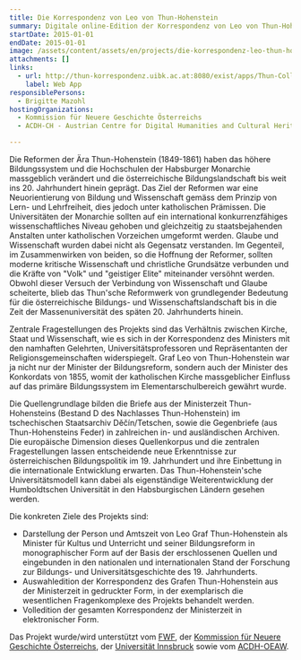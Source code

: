 ```yaml
---
title: Die Korrespondenz von Leo von Thun-Hohenstein
summary: Digitale online-Edition der Korrespondenz von Leo von Thun-Hohenstein
startDate: 2015-01-01
endDate: 2015-01-01
image: /assets/content/assets/en/projects/die-korrespondenz-leo-thun-hohenstein/thun-hohenstein_leo_von_1811-1888_neu2.png
attachments: []
links:
  - url: http://thun-korrespondenz.uibk.ac.at:8080/exist/apps/Thun-Collection/pages/thun.html
    label: Web App
responsiblePersons:
  - Brigitte Mazohl
hostingOrganizations:
  - Kommission für Neuere Geschichte Österreichs
  - ACDH-CH - Austrian Centre for Digital Humanities and Cultural Heritage

---
```

Die Reformen der Ära Thun-Hohenstein (1849-1861) haben das höhere Bildungssystem und die Hochschulen der Habsburger Monarchie massgeblich verändert und die österreichische Bildungslandschaft bis weit ins 20. Jahrhundert hinein geprägt. Das Ziel der Reformen war eine Neuorientierung von Bildung und Wissenschaft gemäss dem Prinzip von Lern- und Lehrfreiheit, dies jedoch unter katholischen Prämissen. Die Universitäten der Monarchie sollten auf ein international konkurrenzfähiges wissenschaftliches Niveau gehoben und gleichzeitig zu staatsbejahenden Anstalten unter katholischen Vorzeichen umgeformt werden. Glaube und Wissenschaft wurden dabei nicht als Gegensatz verstanden. Im Gegenteil, im Zusammenwirken von beiden, so die Hoffnung der Reformer, sollten moderne kritische Wissenschaft und christliche Grundsätze verbunden und die Kräfte von "Volk" und "geistiger Elite" miteinander versöhnt werden. Obwohl dieser Versuch der Verbindung von Wissenschaft und Glaube scheiterte, blieb das Thun'sche Reformwerk von grundlegender Bedeutung für die österreichische Bildungs- und Wissen­schaftslandschaft bis in die Zeit der Massenuniversität des späten 20. Jahrhunderts hinein.

Zentrale Fragestellungen des Projekts sind das Verhältnis zwischen Kirche, Staat und Wissenschaft, wie es sich in der Korrespondenz des Ministers mit den namhaften Gelehrten, Universitätsprofessoren und Repräsentanten der Religionsgemeinschaften widerspiegelt. Graf Leo von Thun-Hohenstein war ja nicht nur der Minister der Bildungsreform, sondern auch der Minister des Konkordats von 1855, womit der katholischen Kirche massgeblicher Einfluss auf das primäre Bildungssystem im Elementarschulbereich gewährt wurde.

Die Quellengrundlage bilden die Briefe aus der Ministerzeit Thun-Hohensteins (Bestand D des Nachlasses Thun-Hohenstein) im tschechischen Staatsarchiv Děčín/Tetschen, sowie die Gegenbriefe (aus Thun-Hohensteins Feder) in zahlreichen in- und ausländischen Archiven. Die europäische Dimension dieses Quellenkorpus und die zentralen Fragestellungen lassen entscheidende neue Erkenntnisse zur österreichischen Bildungspolitik im 19. Jahrhundert und ihre Einbettung in die internationale Entwicklung erwarten. Das Thun-Hohenstein'sche Universitätsmodell kann dabei als eigenständige Weiterentwicklung der Humboldtschen Universität in den Habsburgischen Ländern gesehen werden.

Die konkreten Ziele des Projekts sind:

*   Darstellung der Person und Amtszeit von Leo Graf Thun-Hohenstein als Minister für Kultus und Unterricht und seiner Bildungsre­form in monographischer Form auf der Basis der erschlossenen Quellen und eingebunden in den natio­nalen und internationalen Stand der Forschung zur Bildungs- und Universitätsgeschichte des 19. Jahrhunderts.
*   Auswahledition der Korrespondenz des Grafen Thun-Hohenstein aus der Ministerzeit in gedruckter Form, in der exemplarisch die wesentlichen Fragenkomplexe des Projekts behandelt werden.
*   Volledition der gesamten Korrespondenz der Ministerzeit in elektronischer Form.

Das Projekt wurde/wird unterstützt vom [FWF](https://www.fwf.ac.at/), der [Kommission für Neuere Geschichte Österreichs](http://www.oesterreichische-geschichte.at/), der [Universität Innsbruck](http://www.uibk.ac.at/) sowie vom [ACDH-OEAW](http://www.oeaw.ac.at/acdh/).
